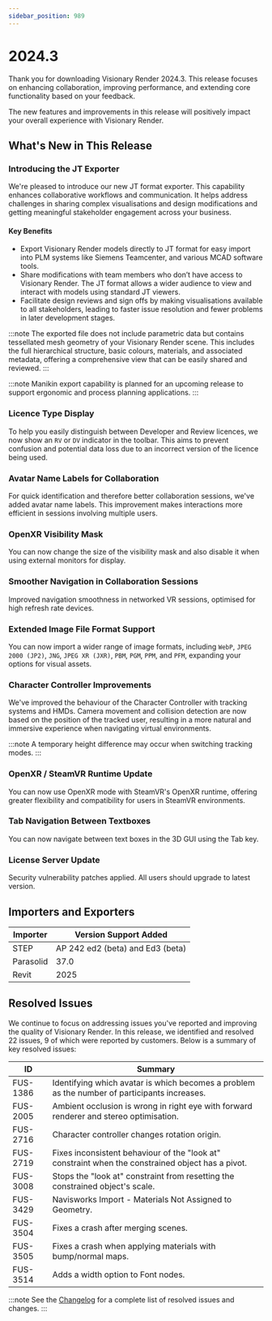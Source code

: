 ```yaml
---
sidebar_position: 989
---
```


# 2024.3

Thank you for downloading Visionary Render 2024.3. This release focuses on enhancing collaboration, improving performance, and extending core functionality based on your feedback. 

The new features and improvements in this release will positively impact your overall experience with Visionary Render.

## What's New in This Release

### Introducing the JT Exporter

We're pleased to introduce our new JT format exporter. This capability enhances collaborative workflows and communication. It helps address challenges in sharing complex visualisations and design modifications and getting meaningful stakeholder engagement across your business.

#### Key Benefits

- Export Visionary Render models directly to JT format for easy import into PLM systems like Siemens Teamcenter, and various MCAD software tools.
- Share modifications with team members who don’t have access to Visionary Render. The JT format allows a wider audience to view and interact with models using standard JT viewers.
- Facilitate design reviews and sign offs by making visualisations available to all stakeholders, leading to faster issue resolution and fewer problems in later development stages.

:::note
The exported file does not include parametric data but contains tessellated mesh geometry of your Visionary Render scene. This includes the full hierarchical structure, basic colours, materials, and associated metadata, offering a comprehensive view that can be easily shared and reviewed.
:::

:::note
Manikin export capability is planned for an upcoming release to support ergonomic and process planning applications.
:::

### Licence Type Display

To help you easily distinguish between Developer and Review licences, we now show an `RV` or `DV` indicator in the toolbar. This aims to prevent confusion and potential data loss due to an incorrect version of the licence being used.

### Avatar Name Labels for Collaboration

For quick identification and therefore better collaboration sessions, we've added avatar name labels. This improvement makes interactions more efficient in sessions involving multiple users.

### OpenXR Visibility Mask 

You can now change the size of the visibility mask and also disable it when using external monitors for display. 

### Smoother Navigation in Collaboration Sessions

Improved navigation smoothness in networked VR sessions, optimised for high refresh rate devices.

### Extended Image File Format Support

You can now import a wider range of image formats, including `WebP`, `JPEG 2000 (JP2)`, `JNG`, `JPEG XR (JXR)`, `PBM`, `PGM`, `PPM`, and `PFM`, expanding your options for visual assets.

### Character Controller Improvements 

We've improved the behaviour of the Character Controller with tracking systems and HMDs. Camera movement and collision detection are now based on the position of the tracked user, resulting in a more natural and immersive experience when navigating virtual environments.

:::note
A temporary height difference may occur when switching tracking modes.
:::

### OpenXR / SteamVR Runtime Update

You can now use OpenXR mode with SteamVR's OpenXR runtime, offering greater flexibility and compatibility for users in SteamVR environments.

### Tab Navigation Between Textboxes

You can now navigate between text boxes in the 3D GUI using the Tab key. 

### License Server Update

Security vulnerability patches applied. All users should upgrade to latest version.

## Importers and Exporters

| Importer | Version Support Added |
|---|---|
| STEP | AP 242 ed2 (beta) and Ed3 (beta) |
| Parasolid | 37.0 |
| Revit | 2025 |

## Resolved Issues

We continue to focus on addressing issues you've reported and improving the quality of Visionary Render. In this release, we identified and resolved 22 issues, 9 of which were reported by customers. Below is a summary of key resolved issues:

| ID | Summary |
|---|---|
| FUS-1386 | Identifying which avatar is which becomes a problem as the number of participants increases. |
| FUS-2005 | Ambient occlusion is wrong in right eye with forward renderer and stereo optimisation. |
| FUS-2716 | Character controller changes rotation origin. |
| FUS-2719 | Fixes inconsistent behaviour of the "look at" constraint when the constrained object has a pivot. |
| FUS-3008 | Stops the "look at" constraint from resetting the constrained object's scale. |
| FUS-3429 | Navisworks Import - Materials Not Assigned to Geometry. |
| FUS-3504 | Fixes a crash after merging scenes. |
| FUS-3505 | Fixes a crash when applying materials with bump/normal maps. |
| FUS-3514 | Adds a width option to Font nodes. |

:::note
See the [Changelog](../../changelogs/visionary-render#20243) for a complete list of resolved issues and changes.
:::
